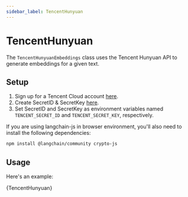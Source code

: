 ```yaml
---
sidebar_label: TencentHunyuan
---
```


# TencentHunyuan

The `TencentHunyuanEmbeddings` class uses the Tencent Hunyuan API to generate embeddings for a given text.

## Setup

1. Sign up for a Tencent Cloud account [here](https://cloud.tencent.com/register).
2. Create SecretID & SecretKey [here](https://console.cloud.tencent.com/cam/capi).
3. Set SecretID and SecretKey as environment variables named `TENCENT_SECRET_ID` and `TENCENT_SECRET_KEY`, respectively.

If you are using langchain-js in browser environment, you'll also need to install the following dependencies:


<IntegrationInstallTooltip></IntegrationInstallTooltip>

```bash npm2yarn
npm install @langchain/community crypto-js
```

## Usage

Here's an example:


<CodeBlock language="typescript">{TencentHunyuan}</CodeBlock>
